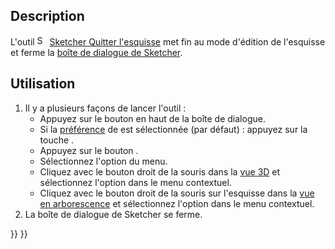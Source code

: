 <languages/>

{{Docnav/fr
|[[Sketcher_MirrorSketch/fr|Esquisse miroir]]
|[[Sketcher_ViewSketch/fr|Vue de l'esquisse]]
|[[Sketcher_Workbench/fr|Atelier Sketcher]]
|IconL=Sketcher_MirrorSketch.svg
|IconR=Sketcher_ViewSketch.svg
|IconC=Workbench_Sketcher.svg
}}

{{GuiCommand/fr
|Name=Sketcher LeaveSketch
|Name/fr=Sketcher Quitter l'esquisse
|MenuLocation=Esquisse → Quitter l'esquisse
|Workbenches=[[Sketcher_Workbench/fr|Sketcher]]
|SeeAlso=[[Sketcher_EditSketch/fr|Sketcher Modifier une esquisse]]
}}

==Description==

<div class="mw-translate-fuzzy">
L'outil [[Image:Sketcher_LeaveSketch.svg|16px]] [[Sketcher_LeaveSketch/fr|Sketcher Quitter l'esquisse]] met fin au mode d'édition de l'esquisse et ferme la [[Sketcher_Dialog/fr|boîte de dialogue de Sketcher]].
</div>

<span id="Usage"></span>
==Utilisation==

# Il y a plusieurs façons de lancer l'outil :
#* Appuyez sur le bouton {{Button|Fermer}} en haut de la boîte de dialogue.
#* Si la [[Sketcher_Preferences/fr#Général|préférence]] de {{MenuCommand|Échap permet de quitter l'esquisse en édition}} est sélectionnée (par défaut) : appuyez sur la touche {{KEY|Échap}}.
#* Appuyez sur le bouton {{Button|[[Image:Sketcher_LeaveSketch.svg|16px]] [[Sketcher_LeaveSketch/fr|Quitter l'esquisse]]}}.
#* Sélectionnez l'option {{MenuCommand|Esquisse → [[Image:Sketcher_LeaveSketch.svg|16px]] Quitter l'esquisse}} du menu.
#* Cliquez avec le bouton droit de la souris dans la [[3D_view/fr|vue 3D]] et sélectionnez l'option {{MenuCommand|[[Image:Sketcher_LeaveSketch.svg|16px]] Quitter l'esquisse}} dans le menu contextuel.
#* Cliquez avec le bouton droit de la souris sur l'esquisse dans la [[Tree_view/fr|vue en arborescence]] et sélectionnez l'option {{MenuCommand|Terminer l'édition}} dans le menu contextuel.
# La boîte de dialogue de Sketcher se ferme.


{{Docnav/fr
|[[Sketcher_MirrorSketch/fr|Esquisse miroir]]
|[[Sketcher_ViewSketch/fr|Vue de l'esquisse]]
|[[Sketcher_Workbench/fr|Atelier Sketcher]]
|IconL=Sketcher_MirrorSketch.svg
|IconR=Sketcher_ViewSketch.svg
|IconC=Workbench_Sketcher.svg
}}

{{Sketcher_Tools_navi{{#translation:}}}}
{{Userdocnavi{{#translation:}}}}